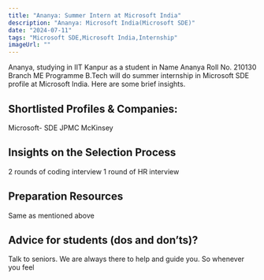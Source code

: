 ```yaml
---
title: "Ananya: Summer Intern at Microsoft India"
description: "Ananya: Microsoft India(Microsoft SDE)"
date: "2024-07-11"
tags: "Microsoft SDE,Microsoft India,Internship"
imageUrl: ""
---
```


Ananya, studying in IIT Kanpur as a  student in Name Ananya Roll No.  210130 Branch ME Programme B.Tech will do
 summer internship in Microsoft SDE profile at Microsoft India. Here are some brief
insights.

## Shortlisted Profiles & Companies:
Microsoft- SDE JPMC McKinsey

## Insights on the Selection Process
2 rounds of coding interview 1 round of HR interview

##  Preparation Resources
Same as mentioned above

## Advice for students (dos and don’ts)? 
Talk to seniors. We are always there to help and guide you. So whenever you feel

